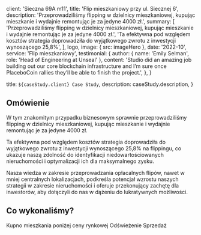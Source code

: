 
  client: 'Sieczna 69A m11',
  title: 'Flip mieszkaniowy przy ul. Siecznej 6',
  description:
    'Przeprowadziliśmy flipping w dzielnicy mieszkaniowej, kupując mieszkanie i wydajnie remontując je za jedyne 4000 zł.',
  summary: [
    'Przeprowadziliśmy flipping w dzielnicy mieszkaniowej, kupując mieszkanie i wydajnie remontując je za jedyne 4000 zł.',
    'Ta efektywna pod względem kosztów strategia doprowadziła do wyjątkowego zwrotu z inwestycji wynoszącego 25,8%',
  ],
  logo,
  image: { src: imageHero },
  date: '2022-10',
  service: 'Flip mieszkaniowy',
  testimonial: {
    author: { name: 'Emily Selman', role: 'Head of Engineering at Unseal' },
    content:
      'Studio did an amazing job building out our core blockchain infrastructure and I’m sure once PlaceboCoin rallies they’ll be able to finish the project.',
  },
}

  title: `${caseStudy.client} Case Study`,
  description: caseStudy.description,
}

## Omówienie 

W tym znakomitym przypadku biznesowym sprawnie
przeprowadziliśmy flipping w dzielnicy mieszkaniowej, kupując
mieszkanie i wydajnie remontując je za jedyne 4000 zł. 

Ta efektywna pod względem kosztów strategia doprowadziła do wyjątkowego
zwrotu z inwestycji wynoszącego 25,8% na flippingu, co ukazuje
naszą zdolność do identyfikacji niedowartościowanych nieruchomości
i optymalizacji ich dla maksymalnego zysku. 

Nasza wiedza w zakresie przeprowadzania opłacalnych flipów, nawet w mniej centralnych
lokalizacjach, podkreśla potencjał wzrostu naszych strategii w
zakresie nieruchomości i oferuje przekonujący zachętę dla
inwestorów, aby dołączyli do nas w dążeniu do lukratywnych
możliwości.

## Co wykonaliśmy?

<TagList>
  <TagListItem>Kupno mieszkania poniżej ceny rynkowej</TagListItem>
  <TagListItem>Odświeżenie</TagListItem>
  <TagListItem>Sprzedaż</TagListItem>
</TagList>



<StatList>
  <StatListItem value="345.000 zł" label="Kapitał zainwestowany " />
  <StatListItem value="434.000 zł" label="Cena sprzedaży" />
  <StatListItem value="25,8%" label="Stopa zwrotu" />
  <StatListItem value="89.000 zł" label="Zysk" />
</StatList>
